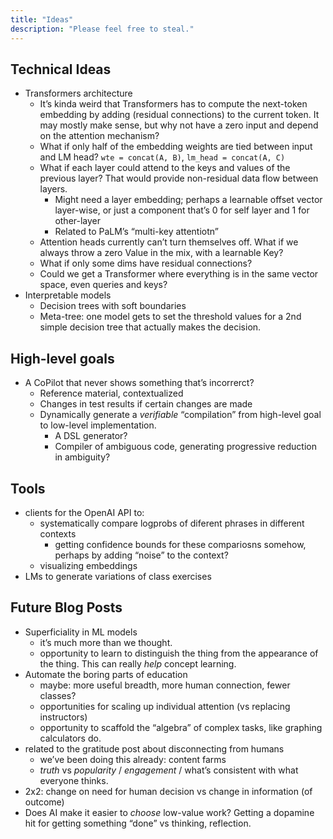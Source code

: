 ```yaml
---
title: "Ideas"
description: "Please feel free to steal."
---
```


## Technical Ideas

- Transformers architecture
    - It's kinda weird that Transformers has to compute the next-token embedding by adding (residual connections) to the current token. It may mostly make sense, but why not have a zero input and depend on the attention mechanism?
    - What if only half of the embedding weights are tied between input and LM head? `wte = concat(A, B)`, `lm_head = concat(A, C)`
    - What if each layer could attend to the keys and values of the previous layer? That would provide non-residual data flow between layers.
        - Might need a layer embedding; perhaps a learnable offset vector layer-wise, or just a component that's 0 for self layer and 1 for other-layer
        - Related to PaLM's "multi-key attentiotn"
    - Attention heads currently can't turn themselves off. What if we always throw a zero Value in the mix, with a learnable Key?
    - What if only some dims have residual connections?
    - Could we get a Transformer where everything is in the same vector space, even queries and keys?
- Interpretable models
    - Decision trees with soft boundaries
    - Meta-tree: one model gets to set the threshold values for a 2nd simple decision tree that actually makes the decision.


## High-level goals

- A CoPilot that never shows something that's incorrerct?
    - Reference material, contextualized
    - Changes in test results if certain changes are made
    - Dynamically generate a *verifiable* "compilation" from high-level goal to low-level implementation.
        - A DSL generator?
        - Compiler of ambiguous code, generating progressive reduction in ambiguity?

## Tools

- clients for the OpenAI API to:
    - systematically compare logprobs of diferent phrases in different contexts
        - getting confidence bounds for these compariosns somehow, perhaps by adding "noise" to the context?
    - visualizing embeddings
- LMs to generate variations of class exercises

## Future Blog Posts

- Superficiality in ML models
  - it's much more than we thought.
  - opportunity to learn to distinguish the thing from the appearance of the thing. This can really *help* concept learning.
- Automate the boring parts of education
    - maybe: more useful breadth, more human connection, fewer classes?
    - opportunities for scaling up individual attention (vs replacing instructors)
    - opportunity to scaffold the "algebra" of complex tasks, like graphing calculators do.
- related to the gratitude post about disconnecting from humans
    - we've been doing this already: content farms
    - *truth* vs *popularity* / *engagement* / what's consistent with what everyone thinks.
- 2x2: change on need for human decision vs change in information (of outcome)
- Does AI make it easier to *choose* low-value work? Getting a dopamine hit for getting something "done" vs thinking, reflection.
